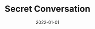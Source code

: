 ---
cover: "./secret.PNG"
date: "2022-01-01"
title: "Secret Conversation"
defer: false
slug: "/secret"
areas:
  -  .

---
